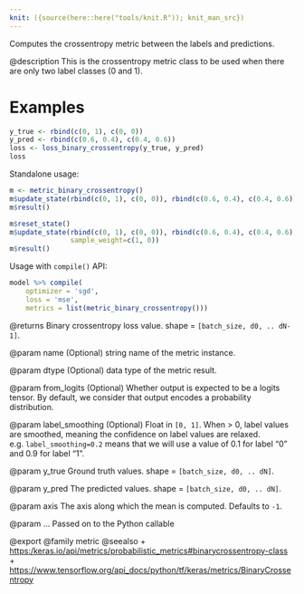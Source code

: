 ```yaml
---
knit: ({source(here::here("tools/knit.R")); knit_man_src})
---
```

Computes the crossentropy metric between the labels and predictions.

@description
This is the crossentropy metric class to be used when there are only two
label classes (0 and 1).

# Examples
```r
y_true <- rbind(c(0, 1), c(0, 0))
y_pred <- rbind(c(0.6, 0.4), c(0.4, 0.6))
loss <- loss_binary_crossentropy(y_true, y_pred)
loss
```
Standalone usage:

```r
m <- metric_binary_crossentropy()
m$update_state(rbind(c(0, 1), c(0, 0)), rbind(c(0.6, 0.4), c(0.4, 0.6)))
m$result()
```

```r
m$reset_state()
m$update_state(rbind(c(0, 1), c(0, 0)), rbind(c(0.6, 0.4), c(0.4, 0.6)),
               sample_weight=c(1, 0))
m$result()
```

Usage with `compile()` API:

```r
model %>% compile(
    optimizer = 'sgd',
    loss = 'mse',
    metrics = list(metric_binary_crossentropy()))
```

@returns
Binary crossentropy loss value. shape = `[batch_size, d0, .. dN-1]`.

@param name
(Optional) string name of the metric instance.

@param dtype
(Optional) data type of the metric result.

@param from_logits
(Optional) Whether output is expected
to be a logits tensor. By default, we consider
that output encodes a probability distribution.

@param label_smoothing
(Optional) Float in `[0, 1]`.
When > 0, label values are smoothed,
meaning the confidence on label values are relaxed.
e.g. `label_smoothing=0.2` means that we will use
a value of 0.1 for label "0" and 0.9 for label "1".

@param y_true
Ground truth values. shape = `[batch_size, d0, .. dN]`.

@param y_pred
The predicted values. shape = `[batch_size, d0, .. dN]`.

@param axis
The axis along which the mean is computed. Defaults to `-1`.

@param ...
Passed on to the Python callable

@export
@family metric
@seealso
+ <https:/keras.io/api/metrics/probabilistic_metrics#binarycrossentropy-class>
+ <https://www.tensorflow.org/api_docs/python/tf/keras/metrics/BinaryCrossentropy>

